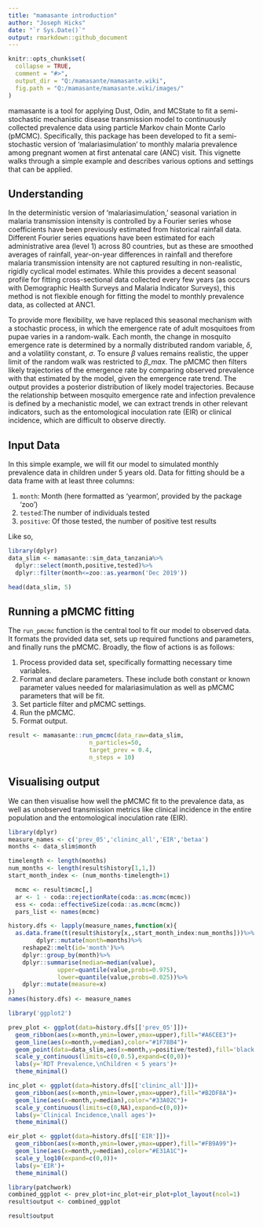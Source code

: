 ```yaml
---
title: "mamasante introduction"
author: "Joseph Hicks"
date: "`r Sys.Date()`"
output: rmarkdown::github_document
---
```


```r
knitr::opts_chunk$set(
  collapse = TRUE,
  comment = "#>",
  output_dir = "Q:/mamasante/mamasante.wiki",
  fig.path = "Q:/mamasante/mamasante.wiki/images/"
)
```

mamasante is a tool for applying Dust, Odin, and MCState to fit a semi-stochastic mechanistic disease transmission model to continuously collected prevalence data using particle Markov chain Monte Carlo (pMCMC). Specifically, this package has been developed to fit a semi-stochastic version of 'malariasimulation' to monthly malaria prevalence among pregnant women at first antenatal care (ANC) visit. This vignette walks through a simple example and describes various options and settings that can be applied.

## Understanding

In the deterministic version of 'malariasimulation,' seasonal variation in malaria transmission intensity is controlled by a Fourier series whose coefficients have been previously estimated from historical rainfall data. Different Fourier series equations have been estimated for each administrative area (level 1) across 80 countries, but as these are smoothed averages of rainfall, year-on-year differences in rainfall and therefore malaria transmission intensity are not captured resulting in non-realistic, rigidly cyclical model estimates. While this provides a decent seasonal profile for fitting cross-sectional data collected every few years (as occurs with Demographic Health Surveys and Malaria Indicator Surveys), this method is not flexible enough for fitting the model to monthly prevalence data, as collected at ANC1.

To provide more flexibility, we have replaced this seasonal mechanism with a stochastic process, in which the emergence rate of adult mosquitoes from pupae varies in a random-walk. Each month, the change in mosquito emergence rate is determined by a normally distributed random variable, *δ*, and a volatility constant, *σ*. To ensure *β* values remains realistic, the upper limit of the random walk was restricted to *β_max*. The pMCMC then filters likely trajectories of the emergence rate by comparing observed prevalence with that estimated by the model, given the emergence rate trend. The output provides a posterior distribution of likely model trajectories. Because the relationship between mosquito emergence rate and infection prevalence is defined by a mechanistic model, we can extract trends in other relevant indicators, such as the entomological inoculation rate (EIR) or clinical incidence, which are difficult to observe directly.

## Input Data

In this simple example, we will fit our model to simulated monthly prevalence data in children under 5 years old. Data for fitting should be a data frame with at least three columns:

1.  `month`: Month (here formatted as 'yearmon', provided by the package 'zoo')
2.  `tested`:The number of individuals tested
3.  `positive`: Of those tested, the number of positive test results

Like so,
```r
library(dplyr)
data_slim <- mamasante::sim_data_tanzania%>%
  dplyr::select(month,positive,tested)%>%
  dplyr::filter(month<=zoo::as.yearmon('Dec 2019'))
```

```r
head(data_slim, 5)
```

## Running a pMCMC fitting

The `run_pmcmc` function is the central tool to fit our model to observed data. It formats the provided data set, sets up required functions and parameters, and finally runs the pMCMC. Broadly, the flow of actions is as follows:

1.  Process provided data set, specifically formatting necessary time variables.
2.  Format and declare parameters. These include both constant or known parameter values needed for malariasimulation as well as pMCMC parameters that will be fit.
3.  Set particle filter and pMCMC settings.
4.  Run the pMCMC.
5.  Format output.

```r
result <- mamasante::run_pmcmc(data_raw=data_slim,
                       n_particles=50,
                       target_prev = 0.4,
                       n_steps = 10)
```

## Visualising output

We can then visualise how well the pMCMC fit to the prevalence data, as well as 
unobserved transmission metrics like clinical incidence in the entire population
and the entomological inoculation rate (EIR).

```r
library(dplyr)
measure_names <- c('prev_05','clininc_all','EIR','betaa')
months <- data_slim$month

timelength <- length(months)
num_months <- length(result$history[1,1,])
start_month_index <- (num_months-timelength+1)

  mcmc <- result$mcmc[,]
  ar <- 1 - coda::rejectionRate(coda::as.mcmc(mcmc))
  ess <- coda::effectiveSize(coda::as.mcmc(mcmc))
  pars_list <- names(mcmc)

history.dfs <- lapply(measure_names,function(x){
  as.data.frame(t(result$history[x,,start_month_index:num_months]))%>%
        dplyr::mutate(month=months)%>%
    reshape2::melt(id='month')%>%
    dplyr::group_by(month)%>%
    dplyr::summarise(median=median(value),
              upper=quantile(value,probs=0.975),
              lower=quantile(value,probs=0.025))%>%
    dplyr::mutate(measure=x)
})
names(history.dfs) <- measure_names

library('ggplot2')

prev_plot <- ggplot(data=history.dfs[['prev_05']])+
  geom_ribbon(aes(x=month,ymin=lower,ymax=upper),fill="#A6CEE3")+
  geom_line(aes(x=month,y=median),color="#1F78B4")+
  geom_point(data=data_slim,aes(x=month,y=positive/tested),fill='black')+
  scale_y_continuous(limits=c(0,0.5),expand=c(0,0))+
  labs(y='RDT Prevalence,\nChildren < 5 years')+
  theme_minimal()

inc_plot <- ggplot(data=history.dfs[['clininc_all']])+
  geom_ribbon(aes(x=month,ymin=lower,ymax=upper),fill="#B2DF8A")+
  geom_line(aes(x=month,y=median),color="#33A02C")+
  scale_y_continuous(limits=c(0,NA),expand=c(0,0))+
  labs(y='Clinical Incidence,\nall ages')+
  theme_minimal()

eir_plot <- ggplot(data=history.dfs[['EIR']])+
  geom_ribbon(aes(x=month,ymin=lower,ymax=upper),fill="#FB9A99")+
  geom_line(aes(x=month,y=median),color="#E31A1C")+
  scale_y_log10(expand=c(0,0))+
  labs(y='EIR')+
  theme_minimal()

library(patchwork)
combined_ggplot <- prev_plot+inc_plot+eir_plot+plot_layout(ncol=1)
result$output <- combined_ggplot

```

```r
result$output

```
